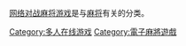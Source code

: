 {{noteTA
|1=zh-hans:麻将; zh-tw:麻將; zh-hk:麻雀;}}
[[网络对战麻将游戏|网络对战麻将游戏]]是与[[麻将|麻将]]有关的分类。

[[Category:多人在线游戏|Category:多人在线游戏]]
[[Category:電子麻將遊戲|Category:電子麻將遊戲]]